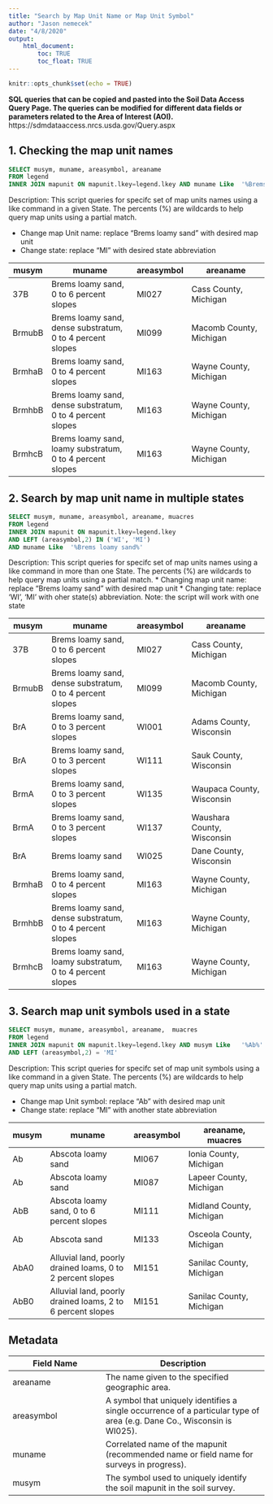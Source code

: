 ```yaml
---
title: "Search by Map Unit Name or Map Unit Symbol"
author: "Jason nemecek"
date: "4/8/2020"
output: 
    html_document:
        toc: TRUE
        toc_float: TRUE
---
```


```r
knitr::opts_chunk$set(echo = TRUE)
```

**SQL queries that can be copied and pasted into the Soil Data Access Query Page. The queries can be modified for different data fields or parameters related to the Area of Interest (AOI).** https://sdmdataaccess.nrcs.usda.gov/Query.aspx


## 1. Checking the map unit names
```SQL
SELECT musym, muname, areasymbol, areaname
FROM legend
INNER JOIN mapunit ON mapunit.lkey=legend.lkey AND muname Like  '%Brems loamy sand%' AND LEFT (areasymbol,2) = 'MI'
```
Description: This script queries for specifc set of map units  names using a like command in a given State. The percents (%) are wildcards to help query map units using a partial match.

* Change map Unit name: replace "Brems loamy sand" with desired map unit
* Change state: replace "MI" with desired state abbreviation 

musym|muname|areasymbol|areaname
------|----------------------------|-----|-------------------------|
37B|Brems loamy sand, 0 to 6 percent slopes|MI027|Cass County, Michigan
BrmubB|Brems loamy sand, dense substratum, 0 to 4 percent slopes|MI099|Macomb County, Michigan
BrmhaB|Brems loamy sand, 0 to 4 percent slopes|MI163|Wayne County, Michigan
BrmhbB|Brems loamy sand, dense substratum, 0 to 4 percent slopes|MI163|Wayne County, Michigan
BrmhcB|Brems loamy sand, loamy substratum, 0 to 4 percent slopes|MI163|Wayne County, Michigan

## 2. Search by map unit name in multiple states
```SQL
SELECT musym, muname, areasymbol, areaname, muacres
FROM legend
INNER JOIN mapunit ON mapunit.lkey=legend.lkey 
AND LEFT (areasymbol,2) IN ('WI', 'MI')
AND muname Like  '%Brems loamy sand%' 
```

Description: This script queries for specifc set of map units names using a like command in more than one State. The percents (%) are wildcards to help query map units using a partial match.
* Changing  map unit name: replace "Brems loamy sand" with desired map unit
* Changing tate: replace 'WI', 'MI' with oher state(s) abbreviation. Note: the script will work with one state

musym|muname|areasymbol|areaname
------|----------------------------|-----|-------------------------|
37B|Brems loamy sand, 0 to 6 percent slopes|MI027|Cass County, Michigan
BrmubB|Brems loamy sand, dense substratum, 0 to 4 percent slopes|MI099|Macomb County, Michigan
BrA|Brems loamy sand, 0 to 3 percent slopes|WI001|Adams County, Wisconsin
BrA|Brems loamy sand, 0 to 3 percent slopes|WI111|Sauk County, Wisconsin
BrmA|Brems loamy sand, 0 to 3 percent slopes|WI135|Waupaca County, Wisconsin
BrmA|Brems loamy sand, 0 to 3 percent slopes|WI137|Waushara County, Wisconsin
BrA|Brems loamy sand|WI025|Dane County, Wisconsin
BrmhaB|Brems loamy sand, 0 to 4 percent slopes|MI163|Wayne County, Michigan
BrmhbB|Brems loamy sand, dense substratum, 0 to 4 percent slopes|MI163|Wayne County, Michigan
BrmhcB|Brems loamy sand, loamy substratum, 0 to 4 percent slopes|MI163|Wayne County, Michigan

## 3. Search map unit symbols used in a state
	
```SQL
SELECT musym, muname, areasymbol, areaname,  muacres 
FROM legend 
INNER JOIN mapunit ON mapunit.lkey=legend.lkey AND musym Like   '%Ab%'
AND LEFT (areasymbol,2) = 'MI'
```

Description: This script queries for specifc set of map unit symbols using a like command in a given State. The percents (%) are wildcards to help query map units using a partial match.

* Change map Unit symbol: replace "Ab" with desired map unit
* Change state: replace "MI" with another state abbreviation 


musym|muname|areasymbol|areaname,  muacres
------|----------------------------|-----|-------------------------|
Ab|Abscota loamy sand|MI067|Ionia County, Michigan
Ab|Abscota loamy sand|MI087|Lapeer County, Michigan
AbB|Abscota loamy sand, 0 to 6 percent slopes|MI111|Midland County, Michigan
Ab|Abscota sand|MI133|Osceola County, Michigan
AbA0|Alluvial land, poorly drained loams, 0 to 2 percent slopes|MI151|Sanilac County, Michigan
AbB0|Alluvial land, poorly drained loams, 2 to 6 percent slopes|MI151|Sanilac County, Michigan

## Metadata

Field Name |	Description
----------------|----------------------------|
areaname |	The name given to the specified geographic area.
areasymbol |	A symbol that uniquely identifies a single occurrence of a particular type of area (e.g. Dane Co., Wisconsin is WI025).
muname |	Correlated name of the mapunit (recommended name or field name for surveys in progress).
musym	|The symbol used to uniquely identify the soil mapunit in the soil survey.

